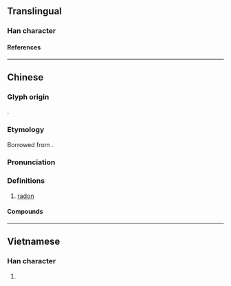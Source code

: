 {{also|氭}}
{{character info}}
==Translingual==

===Han character===
{{Han char|rn=84|rad=气|as=05|sn=9|four=80317|canj=ONHEY|ids=⿹气冬}}

====References====
{{Han ref|kx=0599.111|hdz=32011.050|uh=6C21}}

----

==Chinese==
{{zh-forms}}
{{elements|zh|Rn|砹|prev2=砈|At|鈁|next2=鍅|Fr}}

===Glyph origin===
{{Han etym}}
{{Han compound|气|c1=s|t1=gas|冬|c2=p|ls=psc|no_och2=1}}.

===Etymology===
Borrowed from {{bor|zh|en|radon|ra'''don'''}}.

===Pronunciation===
{{zh-pron
|m=dōng
|c=dung1
|mn=ml:tong
|w=1ton
|cat=n
}}

===Definitions===
{{zh-hanzi}}

# {{lb|zh|chemistry}} [[radon]]

====Compounds====
{{zh-der|氡氣}}

----

==Vietnamese==

===Han character===
{{vi-readings|rs=气05|reading=đông}}

# {{rfdef|vi|sort=气05}}

{{cln|vi|Han tu}}